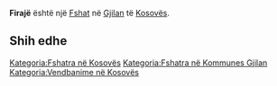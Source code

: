 {{Fshat në Kosovës
 | Emri                = Firajë
| sqi_N_name = Firajë
| sqi_N_FULL_NAME_RO = Firajë
| sqi_N_FULL_NAME_ND_RO = Firaje
| sqi_N_SORT_NAME_RG = FIRAJE
| sqi_N_FULL_NAME_RG = Firajë
| sqi_N_FULL_NAME_ND_RG = Firaje
| srp_N_name = Firaja
| srp_N_FULL_NAME_RO = Firaja
| srp_N_FULL_NAME_ND_RO = Firaja
| srp_N_SORT_NAME_RG = FIRAJA
| srp_N_FULL_NAME_RG = Firaja
| srp_N_FULL_NAME_ND_RG = Firaja
| srp_NS_name = Фираја
| srp_NS_FULL_NAME_RO = Фираја
| srp_NS_FULL_NAME_ND_RO = Фираја
| srp_NS_SORT_NAME_RG = ФИРАЈА
| srp_NS_FULL_NAME_RG = Фираја
| srp_NS_FULL_NAME_ND_RG = Фираја

 | Emri (Rasa dhanore) = 
 | Figura              = 
 | Shteti              = Kosovo
 | Komuna              = Gjilan
 | Kodi postar         = 
 | Sipërfaqja          = 

 | Popullsia           = 

 | Regj. i popullsisë  = 
 | Dend. e popullsisë  = 
 | Faqja zyrtare       = 
 <!--- Koordinatat ----> 
 | Gjerësia            = 42.468056
 | Gjatësia            = 20.373333
 | Lartësia            = 
}}
'''Firajë''' është një [[Fshat]] në [[Gjilan]] të [[Kosovës]].

<!-- == Gjeografia == -->
<!-- == Historia == -->
<!-- == Demografia == -->
== Shih edhe ==
{{Komuna Gjilan}}
{{Kosovo-Administrata-Cung}}

[[Kategoria:Fshatra në Kosovës]]
[[Kategoria:Fshatra në Kommunes Gjilan]]
[[Kategoria:Vendbanime në Kosovës]]